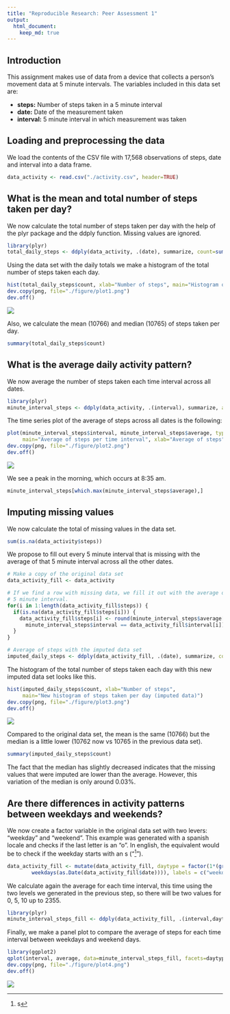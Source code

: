 ```yaml
---
title: "Reproducible Research: Peer Assessment 1"
output: 
  html_document:
    keep_md: true
---
```


## Introduction

This assignment makes use of data from a device that collects a person's movement 
data at 5 minute intervals. The variables included in this data set are:

- **steps:** Number of steps taken in a 5 minute interval
- **date:** Date of the measurement taken
- **interval:** 5 minute interval in which measurement was taken

## Loading and preprocessing the data

We load the contents of the CSV file with 17,568 observations of steps, date and
interval into a data frame.

```r
data_activity <- read.csv("./activity.csv", header=TRUE)
```

## What is the mean and total number of steps taken per day?

We now calculate the total number of steps taken per day with the help of the 
plyr package and the ddply function. Missing values are ignored. 

```r
library(plyr)
total_daily_steps <- ddply(data_activity, .(date), summarize, count=sum(steps))
```

Using the data set with the daily totals we make a histogram of the total number
of steps taken each day.

```r
hist(total_daily_steps$count, xlab="Number of steps", main="Histogram of steps taken per day")
dev.copy(png, file="./figure/plot1.png")
dev.off()
```
![](figure/plot1.png)

Also, we calculate the mean (10766) and median (10765) of steps taken per day.

```r
summary(total_daily_steps$count)
```

## What is the average daily activity pattern?

We now average the number of steps taken each time interval across all dates. 

```r
library(plyr)
minute_interval_steps <- ddply(data_activity, .(interval), summarize, average=mean(steps, na.rm = TRUE))
```

The time series plot of the average of steps across all dates is the following:

```r
plot(minute_interval_steps$interval, minute_interval_steps$average, type = "l", 
     main="Average of steps per time interval", xlab="Average of steps", ylab="Time interval")
dev.copy(png, file="./figure/plot2.png")
dev.off()
```
![](figure/plot2.png)

We see a peak in the morning, which occurs at 8:35 am.

```r
minute_interval_steps[which.max(minute_interval_steps$average),]
```

## Imputing missing values

We now calculate the total of missing values in the data set.

```r
sum(is.na(data_activity$steps))
```

We propose to fill out every 5 minute interval that is missing with the average 
of that 5 minute interval across all the other dates.

```r
# Make a copy of the original data set
data_activity_fill <- data_activity

# If we find a row with missing data, we fill it out with the average of that
# 5 minute interval.
for(i in 1:length(data_activity_fill$steps)) {
  if(is.na(data_activity_fill$steps[i])) {
    data_activity_fill$steps[i] <- round(minute_interval_steps$average[which(
      minute_interval_steps$interval == data_activity_fill$interval[i])])
  }
}

# Average of steps with the imputed data set
imputed_daily_steps <- ddply(data_activity_fill, .(date), summarize, count=sum(steps))
```

The histogram of the total number of steps taken each day with this new imputed 
data set looks like this.
```r
hist(imputed_daily_steps$count, xlab="Number of steps", 
     main="New histogram of steps taken per day (imputed data)")
dev.copy(png, file="./figure/plot3.png")
dev.off()
```
![](figure/plot3.png)

Compared to the original data set, the mean is the same (10766) but the median is 
a little lower (10762 now vs 10765 in the previous data set). 
```r
summary(imputed_daily_steps$count)
```

The fact that the median has slightly decreased indicates that the missing values 
that were imputed are lower than the average. However, this variation of the median
is only around 0.03%.

## Are there differences in activity patterns between weekdays and weekends?

We now create a factor variable in the original data set with two levers: "weekday"
and "weekend". This example was generated with a spanish locale and checks if the
last letter is an "o". In english, the equivalent would be to check if the weekday
starts with an s ("^[s]").

```r
data_activity_fill <- mutate(data_activity_fill, daytype = factor(1*(grepl("[o]$", 
        weekdays(as.Date(data_activity_fill$date)))), labels = c("weekday","weekend")))
```

We calculate again the average for each time interval, this time using the two 
levels we generated in the previous step, so there will be two values for 0, 5, 10
up to 2355. 

```r
library(plyr)
minute_interval_steps_fill <- ddply(data_activity_fill, .(interval,daytype), summarize, average=mean(steps))
```

Finally, we make a panel plot to compare the average of steps for each time interval 
between weekdays and weekend days.

```r
library(ggplot2)
qplot(interval, average, data=minute_interval_steps_fill, facets=daytype~., geom="line")
dev.copy(png, file="./figure/plot4.png")
dev.off()
```
![](figure/plot4.png)